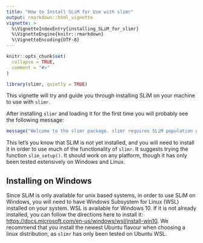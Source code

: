 ```yaml
---
title: "How to Install SLiM for Use with slimr"
output: rmarkdown::html_vignette
vignette: >
  %\VignetteIndexEntry{installing_SLiM_for_slimr}
  %\VignetteEngine{knitr::rmarkdown}
  %\VignetteEncoding{UTF-8}
---
```


```r
knitr::opts_chunk$set(
  collapse = TRUE,
  comment = "#>"
)
```

```r
library(slimr, quietly = TRUE)
```

This vignette will try and guide you through installing SLiM on your machine to use with `slimr`.

After installing `slimr` and loading it for the first time you will probably see the following message:

```r
message("Welcome to the slimr package. slimr requires SLiM population genetics forward simulation software. Run slim_setup() for slimr to attempt to download and install the package automatically. If that doesn't work, try installing manually by going to https://messerlab.org/slim/ and following the instructions.")
```

This let's you know that SLiM is not yet installed, and you will need to install it in order to use much of the functionality of `slimr`. It suggests trying the function `slim_setup()`. It should work on any platform, though it has only been tested extensively on Windows and Linux. 

## Installing on Windows

Since SLiM is only available for unix based systems, in order to use SLiM on Windows, you will need to have Windows Subsystem for Linux (WSL) installed on your system. WSL is available for Windows 10. If it is not already installed, you can follow the directions here to install it: [https://docs.microsoft.com/en-us/windows/wsl/install-win10](https://docs.microsoft.com/en-us/windows/wsl/install-win10). We recommend that you install the newest Ubuntu flavour when choosing a linux distribution, as `slimr` has only been tested on Ubuntu WSL. 

